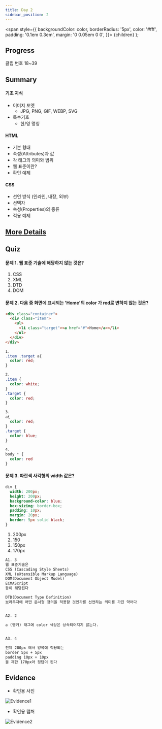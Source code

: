 ---
title: Day 2
sidebar_position: 2
---

  <span
    style={{
      backgroundColor: color,
      borderRadius: '5px',
      color: '#fff',
      padding: '0.1em 0.3em',
      margin: '0 0.05em 0 0',
    }}>
    {children}
  </span>
);

## Progress
<Highlight color="#25c2a0">클립 번호</Highlight> 18~39

## Summary
#### 기초 지식
- 이미지 포멧
  - JPG, PNG, GIF, WEBP, SVG
- 특수기호
  - 한/영 명칭

#### HTML
- 기본 형태
- 속성(Attributes)과 값
- 각 태그의 의미와 범위
- 웹 표준이란?
- 확인 예제

#### CSS
- 선언 방식 (인라인, 내장, 외부)
- 선택자
- 속성(Properties)의 종류
- 적용 예제

## [More Details](https://yhole.notion.site/001-HTML-0928fdb7ae4e41058c489fb0cbcf5017)

## Quiz
#### 문제 1. 웹 표준 기술에 해당하지 않는 것은?
1. CSS
2. XML
3. DTD
4. DOM

#### 문제 2. 다음 중 화면에 표시되는 'Home'의 color 가 red로 변하지 않는 것은?
```html
<div class="container">
  <div class="item">
    <ul>
      <li class="target"><a href="#">Home</a></li>
    </ul>
  </div>
</div>
```

```css
1. 
.item .target a{
  color: red;
}

2. 
.item {
  color: white;
}
.target {
  color: red;
}

3. 
a{
  color: red;
}
.target {
  color: blue;
}

4. 
body * {
  color: red
}
```

#### 문제 3. 파란색 사각형의 width 값은?
```css
div {
  width: 200px;
  height: 200px;
  background-color: blue;
  box-sizing: border-box;
  padding: 10px;
  margin: 20px;
  border: 5px solid black;
}
```
1. 200px
2. 150
3. 150px
4. 170px

```html title="정답"
A1. 3
웹 표준기술은
CSS (Cascading Style Sheets)
XML (eXtensible Markup Language)
DOM(Document Object Model)
ECMAScript 
등이 해당된다

DTD(Document Type Definition)
브라우저에 어떤 문서형 정의을 적용할 것인가를 선언하는 의미를 가진 약어다


A2. 2

a (앵커) 태그에 color 색상은 상속되어지지 않는다.


A3. 4
 
전체 200px 에서 양쪽에 적용되는
border 5px + 5px
padding 10px + 10px
을 제한 170px아 정답이 된다
```

## Evidence
- 확인용 사진

![Evidence1](/img/ev/2.jpg)
- 확인용 캡쳐

![Evidence2](/img/ev/2.png)